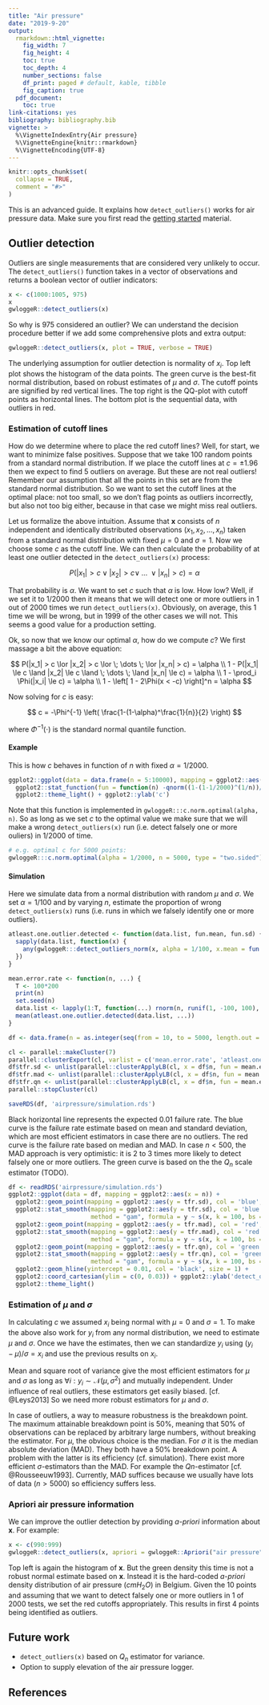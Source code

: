 ```yaml
---
title: "Air pressure"
date: "2019-9-20"
output: 
  rmarkdown::html_vignette:
    fig_width: 7
    fig_height: 4
    toc: true
    toc_depth: 4
    number_sections: false
    df_print: paged # default, kable, tibble
    fig_caption: true
  pdf_document:
    toc: true
link-citations: yes
bibliography: bibliography.bib
vignette: >
  %\VignetteIndexEntry{Air pressure}
  %\VignetteEngine{knitr::rmarkdown}
  %\VignetteEncoding{UTF-8}
---
```


```r
knitr::opts_chunk$set(
  collapse = TRUE,
  comment = "#>"
)
```

This is an advanced guide. It explains how `detect_outliers()` works for air pressure data. Make sure you first read the [getting started](gwloggeR.html) material.

## Outlier detection

Outliers are single measurements that are considered very unlikely to occur. The `detect_outliers()` function takes in a vector of observations and returns a boolean vector of outlier indicators:

```r
x <- c(1000:1005, 975)
x
gwloggeR::detect_outliers(x)
```

So why is $975$ considered an outlier? We can understand the decision procedure better if we add some comprehensive plots and extra output:

```r
gwloggeR::detect_outliers(x, plot = TRUE, verbose = TRUE)
```

The underlying assumption for outlier detection is normality of $x_i$. Top left plot shows the histogram of the data points. The green curve is the best-fit normal distribution, based on robust estimates of $\mu$ and $\sigma$. The cutoff points are signified by red vertical lines. The top right is the QQ-plot with cutoff points as horizontal lines. The bottom plot is the sequential data, with outliers in red.

### Estimation of cutoff lines

How do we determine where to place the red cutoff lines? Well, for start, we want to minimize false positives. Suppose that we take $100$ random points from a standard normal distribution. If we place the cutoff lines at $c = \pm 1.96$ then we expect to find $5$ outliers on average. But these are not real outliers! Remember our assumption that all the points in this set are from the standard normal distribution. So we want to set the cutoff lines at the optimal place: not too small, so we don't flag points as outliers incorrectly, but also not too big either, because in that case we might miss real outliers.

Let us formalize the above intuition. Assume that $\mathbf{x}$ consists of $n$ independent and identically distributed observations $(x_1, x_2, \dots, x_n)$ taken from a standard normal distribution with fixed $\mu = 0$ and $\sigma = 1$. Now we choose some $c$ as the cutoff line. We can then calculate the probability of at least one outlier detected in the `detect_outliers(x)` process:

$$
P(|x_1| > c \lor |x_2| > c \lor \; \dots \; \lor |x_n| > c) = \alpha
$$

That probability is $\alpha$. We want to set $c$ such that $\alpha$ is low. How low? Well, if we set it to $1/2000$ then it means that we will detect one or more outliers in $1$ out of $2000$ times we run `detect_outliers(x)`. Obviously, on average, this $1$ time we will be wrong, but in $1999$ of the other cases we will not. This seems a good value for a production setting.

Ok, so now that we know our optimal $\alpha$, how do we compute $c$? We first massage a bit the above equation:

$$
P(|x_1| > c \lor |x_2| > c \lor \; \dots \; \lor |x_n| > c) = \alpha \\
1 - P(|x_1| \le c \land |x_2| \le c \land \; \dots \; \land |x_n| \le c) = \alpha \\
1 - \prod_i \Phi(|x_i| \le c) = \alpha \\
1 - \left[ 1 - 2\Phi(x < -c) \right]^n = \alpha
$$

Now solving for $c$ is easy:

$$
c = -\Phi^{-1} \left( \frac{1-(1-\alpha)^\frac{1}{n}}{2} \right)
$$

where $\Phi^{-1}(\cdot)$ is the standard normal quantile function.

#### Example

This is how $c$ behaves in function of $n$ with fixed $\alpha = 1/2000$.

```r
ggplot2::ggplot(data = data.frame(n = 5:10000), mapping = ggplot2::aes(x = n)) + 
  ggplot2::stat_function(fun = function(n) -qnorm((1-(1-1/2000)^(1/n))/2), col = 'black') + 
  ggplot2::theme_light() + ggplot2::ylab('c')
```

Note that this function is implemented in `gwloggeR:::c.norm.optimal(alpha, n)`. So as long as we set $c$ to the optimal value we make sure that we will make a wrong `detect_outliers(x)` run (i.e. detect falsely one or more ouliers) in $1/2000$ of time.

```r
# e.g. optimal c for 5000 points:
gwloggeR:::c.norm.optimal(alpha = 1/2000, n = 5000, type = "two.sided")
```

#### Simulation

Here we simulate data from a normal distribution with random $\mu$ and $\sigma$. We set $\alpha = 1/100$ and by varying $n$, estimate the proportion of wrong `detect_outliers(x)` runs (i.e. runs in which we falsely identify one or more outliers).

```r
atleast.one.outlier.detected <- function(data.list, fun.mean, fun.sd) {
  sapply(data.list, function(x) {
    any(gwloggeR:::detect_outliers_norm(x, alpha = 1/100, x.mean = fun.mean(x), x.sd = fun.sd(x)))
  })
}

mean.error.rate <- function(n, ...) {
  T <- 100*200
  print(n)
  set.seed(n)
  data.list <- lapply(1:T, function(...) rnorm(n, runif(1, -100, 100), runif(1, 0.1, 10)))
  mean(atleast.one.outlier.detected(data.list, ...))
}

df <- data.frame(n = as.integer(seq(from = 10, to = 5000, length.out = 1000)))

cl <- parallel::makeCluster(7)
parallel::clusterExport(cl, varlist = c('mean.error.rate', 'atleast.one.outlier.detected'))
df$tfr.sd <- unlist(parallel::clusterApplyLB(cl, x = df$n, fun = mean.error.rate, fun.mean = mean, fun.sd = sd))
df$tfr.mad <- unlist(parallel::clusterApplyLB(cl, x = df$n, fun = mean.error.rate, fun.mean = median, fun.sd = mad))
df$tfr.qn <- unlist(parallel::clusterApplyLB(cl, x = df$n, fun = mean.error.rate, fun.mean = median, fun.sd = robustbase::Qn))
parallel::stopCluster(cl)

saveRDS(df, 'airpressure/simulation.rds')
```

Black horizontal line represents the expected $0.01$ failure rate. The blue curve is the failure rate estimate based on mean and standard deviation, which are most efficient estimators in case there are no outliers. The red curve is the failure rate based on median and MAD. In case $n < 500$, the MAD approach is very optimistic: it is $2$ to $3$ times more likely to detect falsely one or more outliers. The green curve is based on the the $Q_n$ scale estimator (TODO).

```r
df <- readRDS('airpressure/simulation.rds')
ggplot2::ggplot(data = df, mapping = ggplot2::aes(x = n)) +
  ggplot2::geom_point(mapping = ggplot2::aes(y = tfr.sd), col = 'blue', alpha = 0.1) +
  ggplot2::stat_smooth(mapping = ggplot2::aes(y = tfr.sd), col = 'blue', se = FALSE,
                       method = "gam", formula = y ~ s(x, k = 100, bs = 'cs')) +
  ggplot2::geom_point(mapping = ggplot2::aes(y = tfr.mad), col = 'red', alpha = 0.1) +
  ggplot2::stat_smooth(mapping = ggplot2::aes(y = tfr.mad), col = 'red', se = FALSE,
                       method = "gam", formula = y ~ s(x, k = 100, bs = 'cs')) +
  ggplot2::geom_point(mapping = ggplot2::aes(y = tfr.qn), col = 'green', alpha = 0.1) +
  ggplot2::stat_smooth(mapping = ggplot2::aes(y = tfr.qn), col = 'green', se = FALSE,
                       method = "gam", formula = y ~ s(x, k = 100, bs = 'cs')) +
  ggplot2::geom_hline(yintercept = 0.01, col = 'black', size = 1) +
  ggplot2::coord_cartesian(ylim = c(0, 0.03)) + ggplot2::ylab('detect_outliers(x) failure rate') +
  ggplot2::theme_light()
```

### Estimation of $\mu$ and $\sigma$

In calculating $c$ we assumed $x_i$ being normal with $\mu = 0$ and $\sigma = 1$. To make the above also work for $y_i$ from any normal distribution, we need to estimate $\mu$ and $\sigma$. Once we have the estimates, then we can standardize $y_i$ using $(y_i - \mu)/\sigma = x_i$ and use the previous results on $x_i$. 

Mean and square root of variance give the most efficient estimators for $\mu$ and $\sigma$ as long as $\forall i : y_i \sim \mathcal{N}(\mu, \sigma^2)$ and mutually independent. Under influence of real outliers, these estimators get easily biased. [cf. @Leys2013] So we need more robust estimators for $\mu$ and $\sigma$.

In case of outliers, a way to measure robustness is the breakdown point. The maximum attainable breakdown point is $50 \%$, meaning that $50 \%$ of observations can be replaced by arbitrary large numbers, without breaking the estimator. For $\mu$, the obvious choice is the median. For $\sigma$ it is the median absolute deviation (MAD). They both have a $50 \%$ breakdown point. A problem with the latter is its efficiency (cf. simulation). There exist more efficient $\sigma$-estimators than the MAD. For example the $Qn$-estimator [cf. @Rousseeuw1993]. Currently, MAD suffices because we usually have lots of data ($n > 5000$) so efficiency suffers less.

### Apriori air pressure information

We can improve the outlier detection by providing _a-priori_ information about $\mathbf{x}$. For example:

```r
x <- c(990:999)
gwloggeR::detect_outliers(x, apriori = gwloggeR::Apriori("air pressure", "cmH2O"), plot = TRUE)
```

Top left is again the histogram of $\mathbf{x}$. But the green density this time is not a robust normal estimate based on $\mathbf{x}$. Instead it is the hard-coded _a-priori_ density distribution of air pressure ($cmH_2O$) in Belgium. Given the $10$ points and assuming that we want to detect falsely one or more outliers in $1$ of $2000$ tests, we set the red cutoffs appropriately. This results in first $4$ points being identified as outliers.

## Future work

* `detect_outliers(x)` based on $Q_n$ estimator for variance.
* Option to supply elevation of the air pressure logger.

## References
